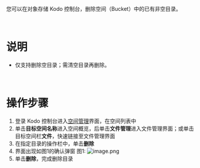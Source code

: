 您可以在对象存储 Kodo 控制台，删除空间（Bucket）中的已有非空目录。

<br>

# **说明**
- 仅支持删除空目录；需清空目录再删除。

<br>

# **操作步骤**
1. 登录 Kodo 控制台进入[空间管理](https://portal.qiniu.com/kodo/bucket)界面，在空间列表中
2. 单击**目标空间名称**进入空间概览，后单击**文件管理**进入文件管理界面；或单击目标空间栏**文件**，快速链接至文件管理界面
3. 在指定目录的操作栏中，单击**删除**
4. 界面出现如图1的确认弹窗
图1:
![image.png](https://dn-odum9helk.qbox.me/Fiqs-HhjJ2vXvq3rLgFwsM8IMmle)
5. 单击**删除**，完成删除目录



